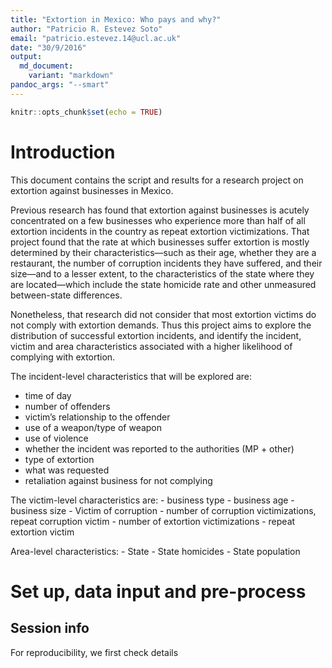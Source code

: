 ```yaml
---
title: "Extortion in Mexico: Who pays and why?"
author: "Patricio R. Estevez Soto"
email: "patricio.estevez.14@ucl.ac.uk"
date: "30/9/2016"
output:
  md_document:
    variant: "markdown"
pandoc_args: "--smart"
---
```


```r
knitr::opts_chunk$set(echo = TRUE)
```

# Introduction

This document contains the script and results for a research project on extortion against businesses in Mexico.

Previous research has found that extortion against businesses is acutely concentrated on a few businesses who experience more than half of all extortion incidents in the country as repeat extortion victimizations. That project found that the rate at which businesses suffer extortion is mostly determined by their characteristics---such as their age, whether they are a restaurant, the number of corruption incidents they have suffered, and their size---and to a lesser extent, to the characteristics of the state where they are located---which include the state homicide rate and other unmeasured between-state differences.

Nonetheless, that research did not consider that most extortion victims do not comply with extortion demands. Thus this project aims to explore the distribution of successful extortion incidents, and identify the incident, victim and area characteristics associated with a higher likelihood of complying with extortion.

The incident-level characteristics that will be explored are:

- time of day
- number of offenders
- victim's relationship to the offender
- use of a weapon/type of weapon
- use of violence
- whether the incident was reported to the authorities (MP + other)
- type of extortion
- what was requested
- retaliation against business for not complying

The victim-level characteristics are:
- business type
- business age
- business size
- Victim of corruption
- number of corruption victimizations, repeat corruption victim
- number of extortion victimizations
- repeat extortion victim

Area-level characteristics:
- State
- State homicides
- State population

# Set up, data input and pre-process

## Session info

For reproducibility, we first check details 

